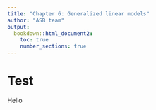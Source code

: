 ```yaml
---
title: "Chapter 6: Generalized linear models"
author: "ASB team"
output:
  bookdown::html_document2:
    toc: true
    number_sections: true
---
```


# Test 

Hello
